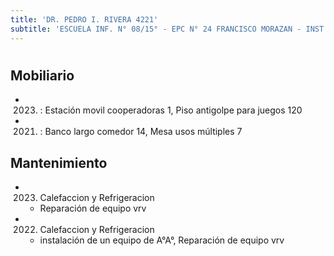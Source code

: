 ```yaml
---
title: 'DR. PEDRO I. RIVERA 4221'
subtitle: 'ESCUELA INF. N° 08/15° - EPC N° 24 FRANCISCO MORAZAN - INST. SUPERIOR DEL PROF. DE EDUCACIÓN ESPECIAL'
---
```


#


## Mobiliario

*  (2023) : Estación movil cooperadoras 1, Piso antigolpe para juegos 120 

*  (2021) : Banco largo comedor 14, Mesa usos múltiples 7 





## Mantenimiento

*  (2023) Calefaccion y Refrigeracion 
    + Reparación de equipo vrv

*  (2022) Calefaccion y Refrigeracion 
    + instalación de un equipo de A°A°, Reparación de equipo vrv



